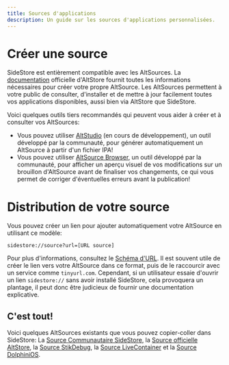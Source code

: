 ```yaml
---
title: Sources d'applications
description: Un guide sur les sources d'applications personnalisées.
---
```


# Créer une source

SideStore est entièrement compatible avec les AltSources. La [documentation](https://faq.altstore.io/developers/make-a-source) officielle d'AltStore fournit toutes les informations nécessaires pour créer votre propre AltSource. Les AltSources permettent à votre public de consulter, d'installer et de mettre à jour facilement toutes vos applications disponibles, aussi bien via AltStore que SideStore.

Voici quelques outils tiers recommandés qui peuvent vous aider à créer et à consulter vos AltSources:
- Vous pouvez utiliser [AltStudio](https://altstudio.app/) (en cours de développement), un outil développé par la communauté, pour générer automatiquement un AltSource à partir d'un fichier IPA!
- Vous pouvez utiliser [AltSource Browser](https://altsource.by.lao.sb/browse/), un outil développé par la communauté, pour afficher un aperçu visuel de vos modifications sur un brouillon d'AltSource avant de finaliser vos changements, ce qui vous permet de corriger d'éventuelles erreurs avant la publication!

# Distribution de votre source

Vous pouvez créer un lien pour ajouter automatiquement votre AltSource en utilisant ce modèle: 
```
sidestore://source?url=[URL source]
```
Pour plus d'informations, consultez le [Schéma d'URL](/docs/advanced/url-schema). Il est souvent utile de créer le lien vers votre AltSource dans ce format, puis de le raccourcir avec un service comme ```tinyurl.com```. Cependant, si un utilisateur essaie d'ouvrir un lien `sidestore://` sans avoir installé SideStore, cela provoquera un plantage, il peut donc être judicieux de fournir une documentation explicative.

## C'est tout!

Voici quelques AltSources existants que vous pouvez copier-coller dans SideStore: La [Source Communautaire SideStore](https://github.com/SideStore/Community-Source), la [Source officielle AltStore](https://apps.altstore.io), la [Source StikDebug](https://raw.githubusercontent.com/StephenDev0/StikDebug/refs/heads/main/repo.json), la [Source LiveContainer](https://raw.githubusercontent.com/LiveContainer/LiveContainer/refs/heads/main/apps.json) et la [Source DolphiniOS](https://altstore.oatmealdome.me).
